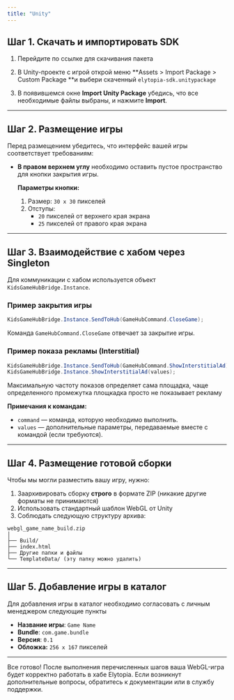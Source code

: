 ```yaml
---
title: "Unity"
---
```


## Шаг 1. Скачать и импортировать SDK

1. Перейдите по ссылке для скачивания пакета

   <Card title="Elytopia-SDK Unity" href="https://github.com/Elytopia-Studio/ElytopiaSDK-Unity">
     
   </Card>
2. В Unity-проекте с игрой открой меню \*\*Assets \> Import Package \> Custom Package \*\*и выбери скаченный `elytopia-sdk.unitypackage`
3. В появившемся окне **Import Unity Package** убедись, что все необходимые файлы выбраны, и нажмите **Import**.

---

## Шаг 2. Размещение игры

Перед размещением убедитесь, что интерфейс вашей игры соответствует требованиям:

- **В правом верхнем углу** необходимо оставить пустое пространство для кнопки закрытия игры.

  **Параметры кнопки:**
  1. Размер: `30 x 30` пикселей
  2. Отступы:
     - `20` пикселей от верхнего края экрана
     - `25` пикселей от правого края экрана

---

## Шаг 3. Взаимодействие с хабом через Singleton

Для коммуникации с хабом используется объект `KidsGameHubBridge.Instance`.

### Пример закрытия игры

```csharp
KidsGameHubBridge.Instance.SendToHub(GameHubCommand.CloseGame);
```

Команда `GameHubCommand.CloseGame` отвечает за закрытие игры.

### Пример показа рекламы (Interstitial)

```csharp
KidsGameHubBridge.Instance.SendToHub(GameHubCommand.ShowInterstitialAd);
KidsGameHubBridge.Instance.ShowInterstitialAd(values);
```

<Note>
  Максимальную частоту показов определяет сама площадка, чаще определенного промежутка площкадка просто не показывает рекламу
</Note>

**Примечания к командам:**

- `command` — команда, которую необходимо выполнить.
- `values` — дополнительные параметры, передаваемые вместе с командой (если требуются).

---

## Шаг 4. Размещение готовой сборки

Чтобы мы могли разместить вашу игру, нужно:

1. Заархивировать сборку **строго** в формате ZIP (никакие другие форматы не принимаются)
2. Использовать стандартный шаблон WebGL от Unity
3. Соблюдать следующую структуру архива:

```plaintext
webgl_game_name_build.zip
│
├── Build/
├── index.html
├── Другие папки и файлы
└── TemplateData/ (эту папку можно удалить)
```

---

## Шаг 5. Добавление игры в каталог

Для добавления игры в каталог необходимо согласовать с личным менеджером следующие пункты

- **Название игры**: `Game Name`
- **Bundle**: `com.game.bundle`
- **Версия**: `0.1`
- **Обложка:** `256 x 167` пикселей

---

Все готово\! После выполнения перечисленных шагов ваша WebGL-игра будет корректно работать в хабе Elytopia. Если возникнут дополнительные вопросы, обратитесь к документации или в службу поддержки.